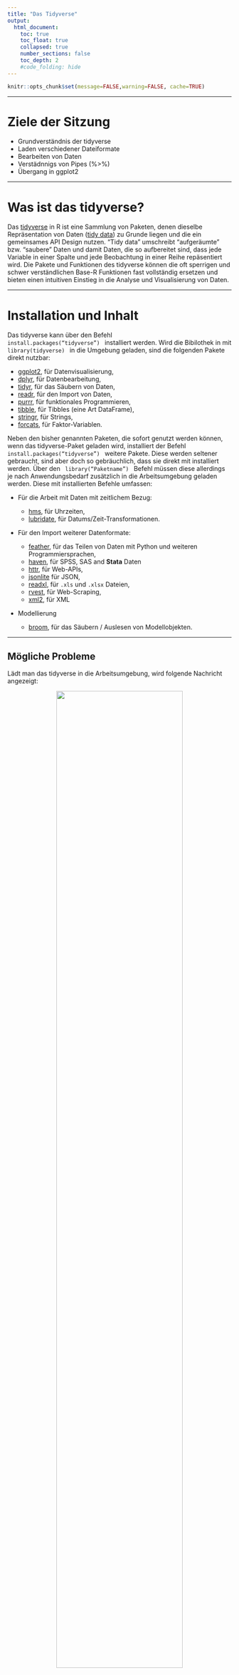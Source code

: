 ```yaml
---
title: "Das Tidyverse"
output:
  html_document:
    toc: true
    toc_float: true
    collapsed: true
    number_sections: false
    toc_depth: 2
    #code_folding: hide
---
```




```r
knitr::opts_chunk$set(message=FALSE,warning=FALSE, cache=TRUE)
```

---- 

# Ziele der Sitzung

* Grundverständnis der tidyverse
* Laden verschiedener Dateiformate
* Bearbeiten von Daten
* Verstädnnigs von Pipes (%>%)
* Übergang in ggplot2 

----

# Was ist das tidyverse?

Das [tidyverse](https://www.tidyverse.org/) in R ist eine Sammlung von Paketen, denen dieselbe Repräsentation von Daten ([tidy data](https://vita.had.co.nz/papers/tidy-data.pdf)) zu Grunde liegen und die ein gemeinsames API Design nutzen. "Tidy data" umschreibt "aufgeräumte" bzw. "saubere" Daten und damit Daten, die so aufbereitet sind, dass jede Variable in einer Spalte und jede Beobachtung in einer Reihe repäsentiert wird. Die Pakete und Funktionen des tidyverse können die oft sperrigen und schwer verständlichen Base-R Funktionen fast vollständig ersetzen und bieten einen intuitiven Einstieg in die Analyse und Visualisierung von Daten. 

----

# Installation und Inhalt

Das tidyverse kann über den Befehl <code> install.packages("tidyverse") </code> installiert werden. Wird die Bibilothek in mit <code> library(tidyverse) </code> in die Umgebung geladen, sind die folgenden Pakete direkt nutzbar:

* [ggplot2](https://ggplot2.tidyverse.org), für Datenvisualisierung,
* [dplyr](https://dplyr.tidyverse.org), für Datenbearbeitung,
* [tidyr](https://tidyr.tidyverse.org), für das Säubern von Daten,
* [readr](https://readr.tidyverse.org), für den Import von Daten,
* [purrr](https://purrr.tidyverse.org), für funktionales Programmieren,
* [tibble](https://tibble.tidyverse.org), für Tibbles (eine Art DataFrame),
* [stringr](https://github.com/tidyverse/stringr), für Strings,
* [forcats](https://github.com/hadley/forcats), für Faktor-Variablen.

Neben den bisher genannten Paketen, die sofort genutzt werden können, wenn das tidyverse-Paket geladen wird, installiert der Befehl <code> install.packages("tidyverse") </code> weitere Pakete. Diese werden seltener gebraucht, sind aber doch so gebräuchlich, dass sie direkt mit installiert werden. Über den <code> library("Paketname") </code> Befehl müssen diese allerdings je nach Anwendungsbedarf zusätzlich in die Arbeitsumgebung geladen werden. Diese mit installierten Befehle umfassen:

*   Für die Arbeit mit Daten mit zeitlichem Bezug:

    * [hms](https://github.com/rstats-db/hms), für Uhrzeiten,
    * [lubridate](https://github.com/tidyverse/lubridate), für Datums/Zeit-Transformationen.
    
    
*   Für den Import weiterer Datenformate:

    * [feather](https://github.com/wesm/feather), für das Teilen von Daten mit Python und weiteren Programmiersprachen,
    * [haven](https://github.com/tidyverse/haven), für SPSS, SAS and **Stata** Daten
    * [httr](https://github.com/r-lib/httr), für Web-APIs,
    * [jsonlite](https://github.com/jeroen/jsonlite) für JSON,
    * [readxl](https://github.com/tidyverse/readxl), für `.xls` und `.xlsx` Dateien,
    * [rvest](https://github.com/tidyverse/rvest), für Web-Scraping,
    * [xml2](https://github.com/r-lib/xml2), für XML

*   Modellierung

    * [broom](https://github.com/tidymodels/broom), für das Säubern / Auslesen von Modellobjekten.
    
----
    
## Mögliche Probleme

Lädt man das tidyverse in die Arbeitsumgebung, wird folgende Nachricht angezeigt:

<center>

![](images/tidyverse_1_load.png){width=75%}

</center>

Einerseits werden hier unter "Attaching packages" die geladenen Pakete samt der jeweiligen Version angezeigt. Unter "Conflicts" gibt es zudem zwei Warnhinweise. Diese weisen auf mögliche Probleme bei der Nutzung verschiedener R-Pakete hin. Hier werden durch das Laden des tidyverse zwei Befehle aus der "stats-Bibliothek" maskiert, also überschrieben. Konkret bedeutet das, dass nachdem das tidyverse geladen wurde, die Befehle <code> filter() </code> und <code> lag() </code> ihre Funktionalität aus dem "dplyr-Paket" und nicht mehr von "stats" beziehen. Möchte man jetzt die <code> filter() </code> Funktion aus der stats-Bibliothek nutzen, kann man diesen folgendermaßen aufrufen <code> stats::filter() </code>.

```r
# Lädt nur die filter() Funktion von dplyr
dplyr::filter()

# Lädt alle (!) Funktionen von dplyr und nutzt dann filter()
library(dplyr)
filter()
```

---- 

# Datenmanagement im tidyverse

Das tidyverse bietet ein kohärentes Framework, in welchem Daten intuitiv in ein gewünschtes Format übertragen werden können. Zunächst wird das Konzept von "Tidy Data" erklärt und anschließen ein Beispieldatensatz von Arbeitslosenzaheln in deutschen Landkreisen geladen.

----

## Tidy Data

"Tidy data" umschreibt "aufgeräumte" bzw. "saubere" Daten und damit Daten, die so aufbereitet sind, dass jede Variable in einer Spalte und jede Beobachtung in einer Reihe repäsentiert wird. Es ist wichtig, das Konuzept von tidy data zu verstehen, da alle Pakete im tidyverse darauf basieren. Im tidy data Format sollte ein Datensatz von den folgenden, zusammenhängenden Regeln beschrieben werden können:

1. Jede Variable muss in einer eigenen Spalte sein
2. Jede Beobachtung muss eine eigene Zeile haben
3. Jeder Wert muss eine eigene Zelle haben

Im folgenden Kapitel werden diese Regeln anhand eines Beispiels verdeutlicht.

----

## Laden der Daten

In ihrer ursprünglichen Form sehen die Daten folgendermaßen aus:

<center>

![](images/tidyverse_3_data_horrible_data.png){width=100%}

</center>

Hier sieht man, dass sich die obene genannten Regeln für tidy data nicht anwenden lassen. Während die Variablen "Kennziffer", "Raumeinheit" und "Aggregat" korrekt in einer Spalte gespeichert wurden, wurden die Variablen "Arbeitslosenquote" und "Jahr" auf mehrere Spalten (ins wide format) aufgeteilt. Dadurch hat jede Beobachtung (also die Arbeitslosenquote einer Raumeinheit pro Jahr) auch nicht eine eigene Zeile. Der folgende R-Code lädt die Daten und überführt sie in ein tidy data Format. 

```r
library(tidyverse)

# Laden der Daten
Arbeitslosenquote <- 
  readxl::read_xls('daten_beispiele/Arbeitslosenquote.xls',
                         skip = 1) %>% 
  rename('Kennziffer' = '...1',
         'Raumeinheit' = '...2',
         'Aggregat' = '...3') %>% 
  pivot_longer(!c(Kennziffer, Raumeinheit, Aggregat), 
               names_to = 'Jahr', 
               values_to = 'Arbeitslosenquote')
```
Hier wird zunächst mit <code> read_xls() </code> die .xls-Datei geladen. Da das Paket readxl zwar im tidyverse mit heruntergeladen aber nicht automatisch in die Arbeitsumgebung geladen wird, wird das Paket hier mit <code> readxl::read_xls() </code> direkt angesprochen. Der Zusatz <code> skip = 1 </code> überspringt die erste Zeile der .xls-Datei, da die Variabelnnamen auf zwei Spalten verteilt sind. 

Mit der Funktion <code> rename() </code> werden die fehlenden Variablennamen ergänzt. 

Die letzte Funktion <code> pivot_longer() </code> überführt die restlichen Spalten vom wide ins long Format. Die Funktion wird im späteren Kursverlauf genauer erklärt. 

Der daraus resultierende Datensatz kann mit <code> View(Arbeitslosenquote) </code> im Viewer von R-Studio betrachtet werden.

<center>

![](images/tidyverse_2_data_clean.png){width=80%}

</center>

----

## Die magrittr-Pipe (%>%)

Das tidyverse lädt automatisch die sogenannte "Pipe" aus dem magrittr-Paket. Die Pipe erlaubt es, Code zu schreiben der einfacher verstehen und zu lesen ist. Wollen wir etwa die fünf kreisfreien Städte mit der höchsten Arbeitslosenquote im aktuellsten Jahr gibt es mehrere Möglichkeiten, diese darzustellen. Eine Möglichkeit wäre, die notwendigen Operationen in neue Objekte zu speichern und diese dann weiterzu bearbeiten. 

```r
Arbeitslosenquote_1 <- filter(Arbeitslosenquote, Aggregat == "krsfr. Stadt")
Arbeitslosenquote_2 <- filter(Arbeitslosenquote_1, Jahr == max(Jahr))
Arbeitslosenquote_3 <- top_n(Arbeitslosenquote_2, 5)
Arbeitslosenquote_4 <- arrange(Arbeitslosenquote_3, desc(Arbeitslosenquote))
Arbeitslosenquote_4

```
Mit der Pipe lässt sich der obige Code wie folgt darstellen. 

```r
Arbeitslosenquote %>% 
  filter(Aggregat == "krsfr. Stadt",
         Jahr == max(Jahr)) %>% 
  top_n(5) %>% 
  arrange(desc(Arbeitslosenquote))
```
Vor allem in punkto Lesbarkeit und Kompaktheit bietet die Pipe gegenüber ihren Alternativen große Vorteile. Auch wird hier kein zusätzlicher Arbeitsspeicher verwendent, um Objekte zu speichern, die eigentlich gar nicht benötigt werden. Illustriert am obigen Beispiel, kann man die Pipe folgendermaßen verstehen: 

1. Das aktuelle Datenobjekt wird immer in den nächsten Schritt weitergegeben. Hier wird das Objekt "Arbeitslosenquote" also direkt im auf <code> %>% </code> folgenden Befehl als Datenobjekt verwendet. So entfällt der Schritt, in jeder Funktion vom Format <code> filter(data, variable == "value") </code>, das Datenobjekt (data) mit anzugeben. 

2. Das bearbeitete Objekt wird immer in den nächsten Schritt weitergegeben, ohne dass es zwischengespeichert wird und werden muss. 

Vereinfacht gesagt ist also 

* <code> x %>% f </code> äquivalent zu <code> f(x) </code>
* <code> x %>% f(y) </code> äquaivalent zu <code> f(x , y) </code> und
* <code> x %>%  f %>%  g %>% h </code> äquivalent zu <code> h(g(f(x))) </code> 
 
Vor allem in der explorativen Datenanalyse und beim Erstellen von Visualisierungen ist die Pipe sehr gut geeignet. Bei sehr komplizierten Datenstrukturen, oder sehr vielen Operationen sollte man allerdings auf andere Tools zurückgreifen. 

----

## filter()

Die <code> filter() </code> ermöglicht, wie der Name impliziert, das filtern von Datensätzen nach festgelegten Kriterien. 

```r
# Filtern nach Aggregat und Arbeitslosenquote
Arbeitslosenquote %>% 
  filter(Aggregat == "Landkreis",
         Arbeitslosenquote > 10)

```

----

## select()

Mit der Funktion <code> select() </code> wählt man alle relevanten Spalten bzw. Variablen aus einem Datensatz aus. 

```r
Arbeitslosenquote %>% 
  select(Raumeinheit, Jahr, Arbeitslosenquote)
```



----


## mutate()

Die Funktion <code> mutate() </code> erlaubt es, Spalten bzw. Variablen in einem Datensatz zu verändern oder neue Spalten zu erzeugen. 

```r
Arbeitslosenquote %>% 
  select(Raumeinheit, Jahr, Arbeitslosenquote) %>% 
  filter(Jahr == "2007") %>% 
  mutate(Abweichung = Arbeitslosenquote - mean(Arbeitslosenquote))
```
----

## group_by()

<code> group_by() </code> gruppiert bestimmte Variablen in gewünschte Gruppen für nachfolgende Operationen. Viele Funktionen bauen auf <code> group_by </code> auf. 

```r
Arbeitslosenquote %>% 
  select(-Kennziffer) %>% 
  filter(Jahr == "1998") %>% 
  group_by(Aggregat) %>% 
  mutate(Quote_Aggr = mean(Arbeitslosenquote))
```




----

## summarise()

<code> summarise() </code> oder <code> summarize() </code> fasst alle Reihen zusammen und gibt eine Zusammenfassung dieser Reihen aus.

```r
Arbeitslosenquote %>% 
  select(-Kennziffer) %>% 
  filter(Jahr == "1998") %>% 
  group_by(Aggregat) %>% 
  summarise(Quote_Aggr = mean(Arbeitslosenquote))
```

----

## arrange()

Die Funktion <code> arrange() </code> sortiert die Daten in einer gewünschten Reihenfolge.

```r
Arbeitslosenquote %>% 
  select(-Kennziffer) %>% 
  filter(Jahr == max(Jahr)) %>% 
  arrange(Arbeitslosenquote)
```



